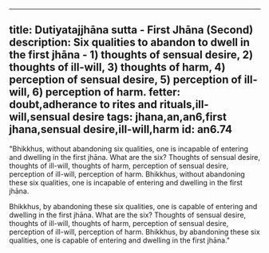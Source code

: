 ---
title: Dutiyatajjhāna sutta - First Jhāna (Second)
description: Six qualities to abandon to dwell in the first jhāna - 1) thoughts of sensual desire, 2) thoughts of ill-will, 3) thoughts of harm, 4) perception of sensual desire, 5) perception of ill-will, 6) perception of harm.
fetter: doubt,adherance to rites and rituals,ill-will,sensual desire
tags: jhana,an,an6,first jhana,sensual desire,ill-will,harm
id: an6.74
----

"Bhikkhus, without abandoning six qualities, one is incapable of entering and dwelling in the first jhāna. What are the six? Thoughts of sensual desire, thoughts of ill-will, thoughts of harm, perception of sensual desire, perception of ill-will, perception of harm. Bhikkhus, without abandoning these six qualities, one is incapable of entering and dwelling in the first jhāna.

Bhikkhus, by abandoning these six qualities, one is capable of entering and dwelling in the first jhāna. What are the six? Thoughts of sensual desire, thoughts of ill-will, thoughts of harm, perception of sensual desire, perception of ill-will, perception of harm. Bhikkhus, by abandoning these six qualities, one is capable of entering and dwelling in the first jhāna."